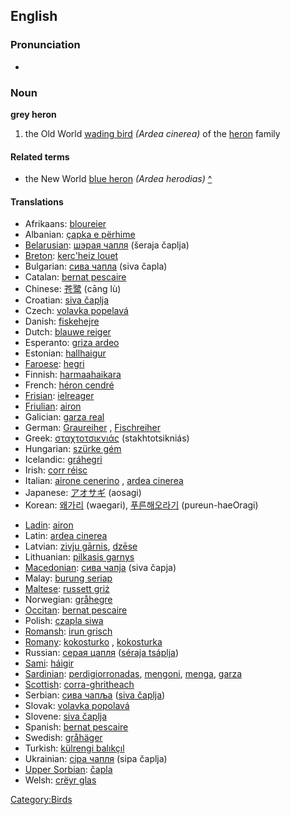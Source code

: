 ==English==
{{wikipedia}}
===Pronunciation===
*{{IPA|/gɻeɪ 'hiɻɔn/}}

===Noun===
'''grey heron'''
# the Old World [[wading bird]] ''(Ardea cinerea)'' of the [[heron]] family

====Related terms====
* the New World [[blue heron]] ''(Ardea herodias)'' [[w:Great blue heron|^]]

====Translations====
{{top}}
*Afrikaans: [[bloureier]]
*Albanian: [[çapka e përhime]]
*[[Belarusian]]: [[шэрая чапля]] (šeraja čaplja) {{f}}
*[[Breton]]: [[kerc'heiz louet]]
*Bulgarian: [[сива чапла]] (siva čapla) {{f}}
*Catalan: [[bernat pescaire]]
*Chinese: [[苍鹭]] (cāng lù)
*Croatian: [[siva čaplja]]
*Czech: [[volavka popelavá]]
*Danish: [[fiskehejre]]
*Dutch: [[blauwe reiger]] {{m}}
*Esperanto: [[griza ardeo]]
*Estonian: [[hallhaigur]]
*[[Faroese]]: [[hegri]]
*Finnish: [[harmaahaikara]]
*French: [[héron cendré]] {{m}}
*[[Frisian]]: [[ielreager]]
*[[Friulian]]: [[airon]]
*Galician: [[garza real]] {{f}}
*German: [[Graureiher]] {{m}}, [[Fischreiher]] {{m}}
*Greek: [[σταχτοτσικνιάς]] (stakhtotsikniás) {{m}}
*Hungarian: [[szürke gém]]
*Icelandic: [[gráhegri]]
*Irish: [[corr réisc]]
*Italian: [[airone cenerino]] {{m}}, [[ardea cinerea]] {{f}}
*Japanese: [[アオサギ]] (aosagi)
*Korean: [[왜가리]] (waegari), [[푸른해오라기]] (pureun-haeOragi)
{{mid}}
*[[Ladin]]: [[airon]]
*Latin: [[ardea cinerea]] {{f}}
*Latvian: [[zivju gārnis]], [[dzēse]]
*Lithuanian: [[pilkasis garnys]]
*[[Macedonian]]: [[сива чапjа]] (siva čapja) {{f}}
*Malay: [[burung seriap]]
*[[Maltese]]: [[russett griż]]
*Norwegian: [[gråhegre]]
*[[Occitan]]: [[bernat pescaire]]
*Polish: [[czapla siwa]] {{f}}
*[[Romansh]]: [[irun grisch]]
*[[Romany]]: [[kokosturko]] {{m}}, [[kokosturka]] {{f}}
*Russian: [[серая цапля]] ([[séraja tsáplja]]) {{f}}
*[[Sami]]: [[háigir]]
*[[Sardinian]]: [[perdigiorronadas]], [[mengoni]], [[menga]], [[garza]]
*[[Scottish]]: [[corra-ghritheach]]
*Serbian: [[сива чапља]] ([[siva čaplja]]) {{f}}
*Slovak: [[volavka popolavá]] {{f}}
*Slovene: [[siva čaplja]] {{f}}
*Spanish: [[bernat pescaire]] {{m}}
*Swedish: [[gråhäger]]
*Turkish: [[külrengi balıkçıl]]
*Ukrainian: [[сiра чапля]] (sipa čaplja)
*[[Upper Sorbian]]: [[čapla]]
*Welsh: [[crëyr glas]]
{{bottom}}

[[Category:Birds]]
